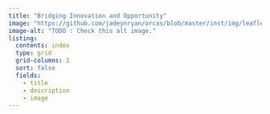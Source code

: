 ```yaml
---
title: "Bridging Innovation and Opportunity"
image: "https://github.com/jadeynryan/orcas/blob/master/inst/img/leaflet_screenshot.png?raw=true"
image-alt: "TODO : Check this alt image."
listing:
  contents: index
  type: grid
  grid-columns: 2
  sort: false
  fields: 
    - title
    - description
    - image
---
```

